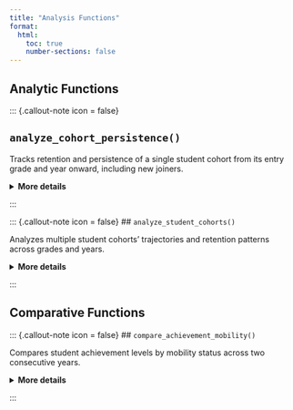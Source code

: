 ```yaml
---
title: "Analysis Functions"
format:
  html:
    toc: true
    number-sections: false 
---
```


## Analytic Functions

::: {.callout-note icon = false}

## `analyze_cohort_persistence()`

Tracks retention and persistence of a single student cohort from its entry grade and year onward, including new joiners.

<details>
<summary><strong>More details</strong></summary>

**Arguments:**

- `dataset`: A data frame containing at least id, grade, and year columns.
- `start_grade`: Numeric or string representing the cohort’s entry grade.
- `start_year`: Numeric or string representing the academic year the cohort begins.
- `end_grade`: Optional; final grade to track (default is highest in dataset).
- `subset_expr`: Optional logical expression to subset the dataset before analysis.

**Returns:** A named list invisibly containing:

- `Summary`: Long-format data frame showing cohort size and retention at each step.
- `Persistence_Data`: List of filtered data frames for students retained each year.
- `Entry_Data`: List of new joiners and their persistence outcomes.
- `Entry_Trajectories`: List of retention trajectories for new joiners.
- `Statistics`: Summary stats (initial/final counts, overall and average annual rates).
- `Heatmap_Plot`, `Line_Plot`, `Retention_Plot`: Visualizations of cohort retention.
- `Enrollment_Plot`, `Enrollment_BarPlot`: Enrollment trends by cohort and year.
- `Retention_Table`: Wide-format table of percent retained by cohort and grade.

**Example:**

```r
analyze_cohort_persistence(my_data, start_grade = 3, start_year = 2020)
```
</details>

:::

::: {.callout-note icon = false}
## `analyze_student_cohorts()`

Analyzes multiple student cohorts’ trajectories and retention patterns across grades and years.

<details>
<summary><strong>More details</strong></summary>

**Arguments:**  

- `dataset`: A data frame with at least `id`, `grade`, and `year` columns.  
- `details`: Logical; if `TRUE`, includes intermediate data objects. *(Reserved for future use.)*  
- `extra_variables`: Optional character vector of additional student-level variables to merge (e.g., `"GENDER"`, `"ETHNICITY"`).

**Returns:** A named list invisibly containing:

- `Trajectories`: Cleaned long-format data tracking valid grade progression over time.  
- `Data`: Nested list of student IDs by cohort and year.  
- `Summary`: Table of student counts and retention percentages by cohort-year-grade.  
- `Heatmaps`: A list of `ggplot` heatmaps, one per cohort join year.

**Example:**

```r
analyze_student_cohorts(dataset = my_data,
                        extra_variables = c("GENDER", "ETHNICITY"))
```
</details>

:::


## Comparative Functions

::: {.callout-note icon = false}
## `compare_achievement_mobility()`

Compares student achievement levels by mobility status across two consecutive years.

<details>
<summary><strong>More details</strong></summary>

**Arguments:**

- `dataset`: A data frame containing student-level records with achievement and mobility info.
- `current_year`: The focal academic year (numeric or string).
- `current_grade`: The grade level for the current year (numeric).
- `achievement_levels`: Ordered character vector specifying achievement level categories.

**Returns:** A named list invisibly containing:

- `Previous_Table`, `Current_Table`: Cross-tabulated percent distributions of achievement by mobility status for the two years.
- `Data`: Combined data frame of achievement percentages by group and year.
- `Group_Sizes`: Counts of students by mobility group for each year.
- `Most_Common_Level`: Most frequent achievement level per mobility group and year.
- `Achievement_Change_Summary`: Changes in achievement percentages between years.
- `Comparison_Plot`: Side-by-side bar plots of achievement distributions for previous and current year.
- `Stay_Change_Plot`, `Stay_Change_Summary`: Visualization and summary of achievement changes for the stable (“Stay”) group.
- `Caption`: Descriptive text summarizing the analysis.
- `Note`: Additional context about mobility groups.

**Example:**

```r
compare_achievement_mobility(
  dataset = my_data,
  current_year = 2023,
  current_grade = 5,
  achievement_levels = c("Advanced", "Proficient", "Partially Proficient", "Unsatisfactory")
)
```
</details>

:::
